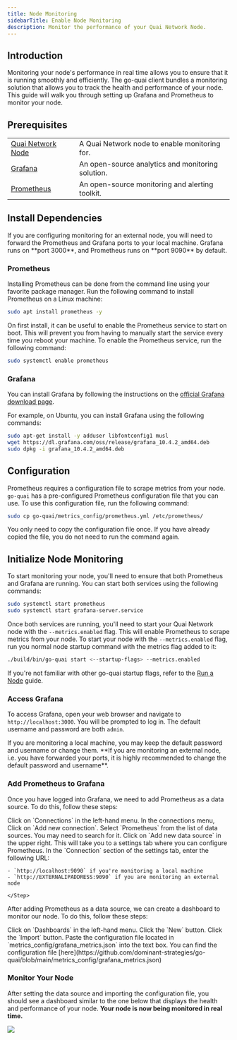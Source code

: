```yaml
---
title: Node Monitoring
sidebarTitle: Enable Node Monitoring
description: Monitor the performance of your Quai Network Node.
---
```


## Introduction

Monitoring your node's performance in real time allows you to ensure that it is running smoothly and efficiently. The go-quai client bundles a monitoring solution that allows you to track the health and performance of your node. This guide will walk you through setting up Grafana and Prometheus to monitor your node.

## Prerequisites

|                                                   |                                                   |
| ------------------------------------------------- | ------------------------------------------------- |
| [Quai Network Node](/participate/node/run-a-node) | A Quai Network node to enable monitoring for.     |
| [Grafana](https://grafana.com/)                   | An open-source analytics and monitoring solution. |
| [Prometheus](https://prometheus.io/)              | An open-source monitoring and alerting toolkit.   |

## Install Dependencies

<Note>
	If you are configuring monitoring for an external node, you will need to forward the Prometheus and Grafana ports to your local machine.
	Grafana runs on **port 3000**, and Prometheus runs on **port 9090** by default.
</Note>

### Prometheus

Installing Prometheus can be done from the command line using your favorite package manager. Run the following command to install Prometheus on a Linux machine:

```bash
sudo apt install prometheus -y
```

On first install, it can be useful to enable the Prometheus service to start on boot. This will prevent you from having to manually start the service every time you reboot your machine. To enable the Prometheus service, run the following command:

```bash
sudo systemctl enable prometheus
```

### Grafana

You can install Grafana by following the instructions on the [official Grafana download page](https://grafana.com/grafana/download?edition=oss).

For example, on Ubuntu, you can install Grafana using the following commands:

```bash
sudo apt-get install -y adduser libfontconfig1 musl
wget https://dl.grafana.com/oss/release/grafana_10.4.2_amd64.deb
sudo dpkg -i grafana_10.4.2_amd64.deb
```

## Configuration

Prometheus requires a configuration file to scrape metrics from your node. `go-quai` has a pre-configured Prometheus configuration file that you can use. To use this configuration file, run the following command:

```bash
sudo cp go-quai/metrics_config/prometheus.yml /etc/prometheus/
```

<Note>
	You only need to copy the configuration file once. If you have already copied the file, you do not need to run the command again.
</Note>

## Initialize Node Monitoring

To start monitoring your node, you'll need to ensure that both Prometheus and Grafana are running. You can start both services using the following commands:

```bash
sudo systemctl start prometheus
sudo systemctl start grafana-server.service
```

Once both services are running, you'll need to start your Quai Network node with the `--metrics.enabled` flag. This will enable Prometheus to scrape metrics from your node. To start your node with the `--metrics.enabled` flag, run you normal node startup command with the metrics flag added to it:

```bash
./build/bin/go-quai start <--startup-flags> --metrics.enabled
```

If you're not familiar with other go-quai startup flags, refer to the [Run a Node](/guides/client/node#environment-variables) guide.

### Access Grafana

To access Grafana, open your web browser and navigate to `http://localhost:3000`. You will be prompted to log in. The default username and password are both `admin`.

<Warning>
	If you are monitoring a local machine, you may keep the default password and username or change them. **If you are monitoring an external
	node, i.e. you have forwarded your ports, it is highly recommended to change the default password and username**.
</Warning>

### Add Prometheus to Grafana

Once you have logged into Grafana, we need to add Prometheus as a data source. To do this, follow these steps:

<Steps>
	<Step title='Open Connections Menu'>Click on `Connections` in the left-hand menu.</Step>
	<Step title='Add New Connection'>In the connections menu, Click on `Add new connection`.</Step>
	<Step title='Select Prometheus'>Select `Prometheus` from the list of data sources. You may need to search for it.</Step>
	<Step title='Add New Data Source'>
		Click on `Add new data source` in the upper right. This will take you to a settings tab where you can configure Prometheus.
	</Step>
	<Step title='Set Prometheus Server URL'>
		In the `Connection` section of the settings tab, enter the following URL:

    - `http://localhost:9090` if you're monitoring a local machine
    - `http://EXTERNALIPADDRESS:9090` if you are monitoring an external node

    </Step>

</Steps>

After adding Prometheus as a data source, we can create a dashboard to monitor our node. To do this, follow these steps:

<Steps>
	<Step title='Open Dashboards'>Click on `Dashboards` in the left-hand menu.</Step>
	<Step title='Create New Dashboard'>Click the `New` button.</Step>
	<Step title='Import Configuration'>Click the `Import` button.</Step>
	<Step title='Paste Configuration'>
		Paste the configuration file located in `metrics_config/grafana_metrics.json` into the text box. You can find the configuration file
		[here](https://github.com/dominant-strategies/go-quai/blob/main/metrics_config/grafana_metrics.json)
	</Step>
</Steps>

### Monitor Your Node

After setting the data source and importing the configuration file, you should see a dashboard similar to the one below that displays the health and performance of your node. **Your node is now being monitored in real time.**

<Frame>
	<img src='/images/GrafanaDashboard.png' />
</Frame>
